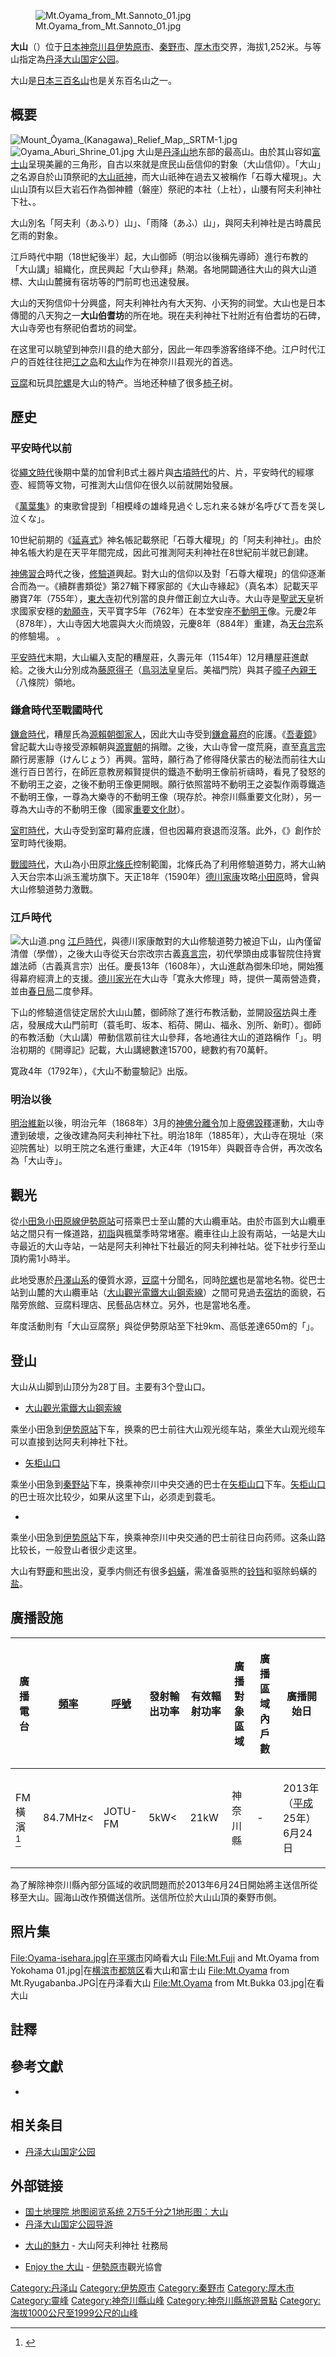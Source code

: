 {{Infobox Mountain
| 名稱 = 大山
| 照片 = [[File:Mt.Oyama_from_Shibusawa_Hill_Range_01.jpg|300px]]
| 照片說明 = 從南方眺望大山
| 海拔 = {{Convert|1252|m|ft|0|abbr=on}}
| 位置 = {{JPN}}[[神奈川县|神奈川县]][[伊势原市|伊势原市]]，[[秦野市|秦野市]]，[[厚木市|厚木市]] 
| 山脈 = [[丹泽山地|丹泽山地]]
| 相對高度 = 
| 座標 = {{coord|35|26|27|N|139|13|52|E}}
| 地形圖 = 
| 類別 = 
| 年齡 = 
| 最近喷发 = 
| 首次登頂 =
| 攀登路線 =
| pushpin_map = Japan
| pushpin_map_caption = 大山的位置
| latd=35 |latm=26 |lats=27 |latNS=N
| longd=139 |longm=13 |longs=52 |longEW=E
}}
[[File:Mt.Oyama_from_Mt.Sannoto_01.jpg|thumb]]

'''大山'''（{{jpn|j=大山|hg=おおやま}}）位于[[日本|日本]][[神奈川县|神奈川县]][[伊势原市|伊势原市]]、[[秦野市|秦野市]]、[[厚木市|厚木市]]交界，海拔1,252米。与{{link-ja|丹泽山|丹沢山}}等山指定為[[丹泽大山国定公园|丹泽大山国定公园]]。

大山是[[日本三百名山|日本三百名山]]也是关东百名山之一。

==概要==
[[File:Mount_Ōyama_(Kanagawa)_Relief_Map,_SRTM-1.jpg|thumb]]
[[File:Oyama_Aburi_Shrine_01.jpg|thumb]]
大山是[[丹泽山地|丹泽山地]]东部的最高山。由於其山容如[[富士山|富士山]]呈現美麗的三角形，自古以來就是庶民山岳信仰的對象（大山信仰）。「大山」之名源自於山頂祭祀的[[大山津見|大山祇神]]，而大山祇神在過去又被稱作「石尊大權現」。大山山頂有以巨大岩石作為御神體（磐座）祭祀的{{link-ja|大山阿夫利神社|大山阿夫利神社|阿夫利神社}}本社（上社），山腰有阿夫利神社下社、{{link-ja|大山寺 (伊勢原市)|大山寺 (伊勢原市)|大山寺}}。

大山別名「阿夫利（あふり）山」、「雨降（あふ）山」，與阿夫利神社是古時農民乞雨的對象。

江戶時代中期（18世紀後半）起，大山御師（明治以後稱先導師）進行布教的「大山講」組織化，庶民興起「大山參拜」熱潮。各地開闢通往大山的{{link-ja|大山道|大山道}}與大山道標、大山山麓擁有宿坊等的門前町也迅速發展。

大山的天狗信仰十分興盛，阿夫利神社內有大天狗、小天狗的祠堂。大山也是日本傳聞的八天狗之一'''大山伯耆坊'''的所在地。現在夫利神社下社附近有伯耆坊的石碑，大山寺旁也有祭祀伯耆坊的祠堂。

在这里可以眺望到神奈川县的绝大部分，因此一年四季游客络绎不绝。江户时代江户的百姓往往把[[江之岛|江之岛]]和[[大山|大山]]作为在神奈川县观光的首选。

[[豆腐|豆腐]]和玩具[[陀螺|陀螺]]是大山的特产。当地还种植了很多[[柿子|柿子]]树。

== 歷史 ==
=== 平安時代以前 ===
從[[繩文時代|繩文時代]]後期中葉的加曾利B式土器片與[[古墳時代|古墳時代]]的{{link-ja|土師器|土師器}}片、{{link-ja|須惠器|須恵器}}片，平安時代的經塚壺、經筒等文物，可推測大山信仰在很久以前就開始發展。

《[[萬葉集|萬葉集]]》的東歌曾提到「相模峰の雄峰見過ぐし忘れ来る妹が名呼びて吾を哭し泣くな」。

10世紀前期的《[[延喜式|延喜式]]》神名帳記載祭祀「石尊大權現」的「阿夫利神社」。由於神名帳大約是在天平年間完成，因此可推測阿夫利神社在8世紀前半就已創建。

[[神佛習合|神佛習合]]時代之後，[[修驗道|修驗道]]興起。對大山的信仰以及對「石尊大權現」的信仰逐漸合而為一。《續群書類從》第27輯下釋家部的《大山寺緣起》（真名本）記載天平勝寶7年（755年），[[東大寺|東大寺]]初代別當的良弁僧正創立大山寺。大山寺是[[聖武天皇|聖武天皇]]祈求國家安穩的[[勅願寺|勅願寺]]，天平寶字5年（762年）在本堂安座[[不動明王|不動明王]]像。元慶2年（878年），大山寺因大地震與大火而燒毀，元慶8年（884年）重建，為[[天台宗|天台宗]]系的修驗場。 。

[[平安時代|平安時代]]末期，大山編入{{link-ja|糟屋氏|糟屋氏}}支配的糟屋莊，久壽元年（1154年）12月糟屋莊進獻給{{link-ja|安樂壽院|安楽寿院}}。之後大山分別成為[[藤原得子|藤原得子]]（[[鳥羽天皇|鳥羽法皇]]皇后。美福門院）與其子[[暲子內親王|暲子內親王]]（八條院）領地。

=== 鎌倉時代至戰國時代 ===
[[鎌倉時代|鎌倉時代]]，糟屋氏為[[源賴朝|源賴朝]][[御家人|御家人]]，因此大山寺受到[[鎌倉幕府|鎌倉幕府]]的庇護。《[[吾妻鏡|吾妻鏡]]》曾記載大山寺接受源賴朝與[[源實朝|源實朝]]的捐贈。之後，大山寺曾一度荒廃，直至[[真言宗|真言宗]]願行房憲靜（けんじょう）再興。當時，願行為了修得降伏蒙古的秘法而前往大山進行百日苦行，在師匠意教房賴賢提供的鐵造不動明王像前祈禱時，看見了發怒的不動明王之姿，之後不動明王像更開眼。願行依照當時不動明王之姿製作兩尊鐵造不動明王像，一尊為大樂寺的不動明王像（現存於{{link-ja|覺園寺|覚園寺}}。神奈川縣重要文化財），另一尊為大山寺的不動明王像（國家[[重要文化財|重要文化財]]）。

[[室町時代|室町時代]]，大山寺受到室町幕府庇護，但也因幕府衰退而沒落。此外，《{{link-ja|大山寺緣起 (相模國)|大山寺縁起 (相模国)|大山寺緣起繪卷}}》創作於室町時代後期。

[[戰國時代_(日本)|戰國時代]]，大山為小田原[[北條氏|北條氏]]控制範圍，北條氏為了利用修驗道勢力，將大山納入天台宗本山派玉瀧坊旗下。天正18年（1590年）[[德川家康|德川家康]]攻略[[小田原|小田原]]時，曾與大山修驗道勢力激戰。

=== 江戶時代 ===
[[File:大山道.png|thumb]]
[[江戶時代|江戶時代]]，與德川家康敵對的大山修驗道勢力被迫下山，山內僅留清僧（學僧），之後大山寺從天台宗改宗古義[[真言宗|真言宗]]，初代學頭由成事智院住持實雄法師（古義真言宗）出任。慶長13年（1608年），大山進獻為御朱印地，開始獲得幕府經濟上的支援。[[德川家光|德川家光]]在大山寺「寛永大修理」時，提供一萬兩營造費，並由[[春日局|春日局]]二度參拜。

下山的修驗道信徒定居於大山山麓，御師除了進行布教活動，並開設[[宿坊|宿坊]]與土產店，發展成大山門前町（蓑毛町、坂本、稻荷、開山、福永、別所、新町）。御師的布教活動（大山講）帶動信眾前往大山參拜，各地通往大山的道路稱作「{{link-ja|大山道|大山道}}」。明治初期的《開導記》記載，大山講總數達15700，總{{link-ja|檀家制度|檀家制度|檀家}}數約有70萬軒。

寛政4年（1792年），《大山不動靈驗記》出版。
=== 明治以後 ===
[[明治維新|明治維新]]以後，明治元年（1868年）3月的[[神佛分離令|神佛分離令]]加上[[廢佛毀釋|廢佛毀釋]]運動，大山寺遭到破壞，之後改建為阿夫利神社下社。明治18年（1885年），大山寺在現址（來迎院舊址）以明王院之名進行重建，大正4年（1915年）與觀音寺合併，再次改名為「大山寺」。

== 觀光 ==
從[[小田急小田原線|小田急小田原線]][[伊勢原站|伊勢原站]]可搭乘巴士至山麓的大山纜車站。由於市區到大山纜車站之間只有一條道路，[[初詣|初詣]]與楓葉季時常堵塞。纜車往山上設有兩站，一站是大山寺最近的大山寺站，一站是阿夫利神社下社最近的阿夫利神社站。從下社步行至山頂約需1小時半。

此地受惠於[[丹澤山地|丹澤山系]]的優質水源，[[豆腐|豆腐]]十分聞名，同時[[陀螺|陀螺]]也是當地名物。從巴士站到山麓的大山纜車站（[[大山觀光電鐵大山鋼索線|大山觀光電鐵大山鋼索線]]）之間可見過去[[宿坊|宿坊]]的面貌，石階旁旅館、豆腐料理店、民藝品店林立。另外，{{link-ja|大山饅頭|大山まんじゅう}}也是當地名產。

年度活動則有「大山豆腐祭」與從伊勢原站至下社9km、高低差達650m的「{{link-ja|大山登山馬拉松|大山登山マラソン}}」。

==登山==
大山从山脚到山顶分为28丁目。主要有3个登山口。
*[[大山觀光電鐵大山鋼索線|大山觀光電鐵大山鋼索線]]
乘坐小田急到[[伊势原站|伊势原站]]下车，换乘{{link-ja|神奈川中央交通|神奈川中央交通}}的巴士前往大山观光缆车站，乘坐大山观光缆车可以直接到达阿夫利神社下社。
*[[矢柜山口|矢柜山口]]
乘坐小田急到[[秦野站|秦野站]]下车，换乘神奈川中央交通的巴士在[[矢柜山口|矢柜山口]]下车。[[矢柜山口|矢柜山口]]的巴士班次比较少，如果从这里下山，必须走到蓑毛。
*{{link-ja|日向药师|日向薬師}}
乘坐小田急到[[伊势原站|伊势原站]]下车，换乘神奈川中央交通的巴士前往日向药师。这条山路比较长，一般登山者很少走这里。

大山有野[[鹿|鹿]]和[[熊|熊]]出没，夏季内侧还有很多[[蚂蟥|蚂蟥]]，需准备驱熊的[[铃铛|铃铛]]和驱除蚂蟥的[[盐|盐]]。

== 廣播設施 ==
{| class="wikitable" style="text-align:center"
!廣播電台!![[頻率|頻率]]!![[無線電台呼號|呼號]]!!發射輸出功率!!有效輻射功率!!廣播對象區域!!廣播區域內戶數!!廣播開始日
|-
|FM橫濱<br>{{link-ja|橫濱FM放送|横浜エフエム放送}}<ref>{{Cite web |url=http://www.tele.soumu.go.jp/musen/SearchServlet?pageID=4&IT=A&DFCD=0000035533&DD=1&styleNumber=01 |title=無線局免許状等情報（総務省） |accessdate=2020-09-26 |archive-date=2018-11-06 |archive-url=https://web.archive.org/web/20181106171724/http://www.tele.soumu.go.jp/musen/SearchServlet?pageID=4&IT=A&DFCD=0000035533&DD=1&styleNumber=01 |dead-url=no }}</ref>||84.7MHz<||JOTU-FM||5kW<||21kW||神奈川縣||-||2013年（[[平成|平成]]25年）6月24日
|}
為了解除神奈川縣內部分區域的收訊問題而於2013年6月24日開始將主送信所從{{link-ja|圓海山|円海山}}移至大山。圓海山改作預備送信所。送信所位於大山山頂的秦野市側。

==照片集==
<gallery>
File:Oyama-isehara.jpg|在[[平塚市|平塚市]]冈崎看大山
File:Mt.Fuji and Mt.Oyama from Yokohama 01.jpg|在[[横滨市|横滨市]][[都筑区|都筑区]]看大山和富士山
File:Mt.Oyama from Mt.Ryugabanba.JPG|在丹泽{{link-ja|龙马场|竜ヶ馬場}}看大山
File:Mt.Oyama from Mt.Bukka 03.jpg|在{{link-ja|佛果山|仏果山}}看大山
</gallery>

{{Wide image|Panorama of Ooyama.jpg|1000px|在大山山顶眺望神奈川县}}

== 註釋 ==

{{reflist}}

== 參考文獻 ==
* {{Cite web|url=https://dl.ndl.go.jp/info:ndljp/pid/10267342|title=「古記録からみた大山信仰の諸相　―「大山寺縁起絵巻」・『大山不動霊験記』を中心にして―」|author=神奈川県立公文書館紀要. (6)川島敏郎|date=2008-12-25|publisher=[[神奈川縣|神奈川縣]]|accessdate=2020-03-18|7=|archive-date=2020-04-21|archive-url=https://web.archive.org/web/20200421021626/https://dl.ndl.go.jp/info:ndljp/pid/10267342|dead-url=no}}

== 相关条目 ==
* [[丹泽大山国定公园|丹泽大山国定公园]]
== 外部链接 ==

{{commonscat|Mount Oyama (Kanagawa)}}
*[http://watchizu.gsi.go.jp/watchizu.aspx?latitude=35.44083889&longitude=139.2311611 国土地理院 地图阅览系统 2万5千分之1地形图：大山]{{Wayback|url=http://watchizu.gsi.go.jp/watchizu.aspx?latitude=35.44083889&longitude=139.2311611 |date=20080108181954 }}
*[http://www.ooooyama.com/ 丹泽大山国定公园导游]{{Wayback|url=http://www.ooooyama.com/ |date=20101030062219 }}

* [http://www.afuri.or.jp/harm/ 大山的魅力]{{Wayback|url=http://www.afuri.or.jp/harm/ |date=20200130214039 }} - 大山阿夫利神社 社務局

* [http://www.isehara-kanko.com/publics/index/150/ Enjoy the 大山]{{Wayback|url=http://www.isehara-kanko.com/publics/index/150/ |date=20190726200841 }} - [[伊勢原市|伊勢原市]]觀光協會

{{日本三百名山}}

{{Authority control}}
{{DEFAULTSORT:Oyama}}
[[Category:丹泽山|Category:丹泽山]]
[[Category:伊势原市|Category:伊势原市]]
[[Category:秦野市|Category:秦野市]]
[[Category:厚木市|Category:厚木市]]
[[Category:靈峰|Category:靈峰]]
[[Category:神奈川縣山峰|Category:神奈川縣山峰]]
[[Category:神奈川縣旅遊景點|Category:神奈川縣旅遊景點]]
[[Category:海拔1000公尺至1999公尺的山峰|Category:海拔1000公尺至1999公尺的山峰]]